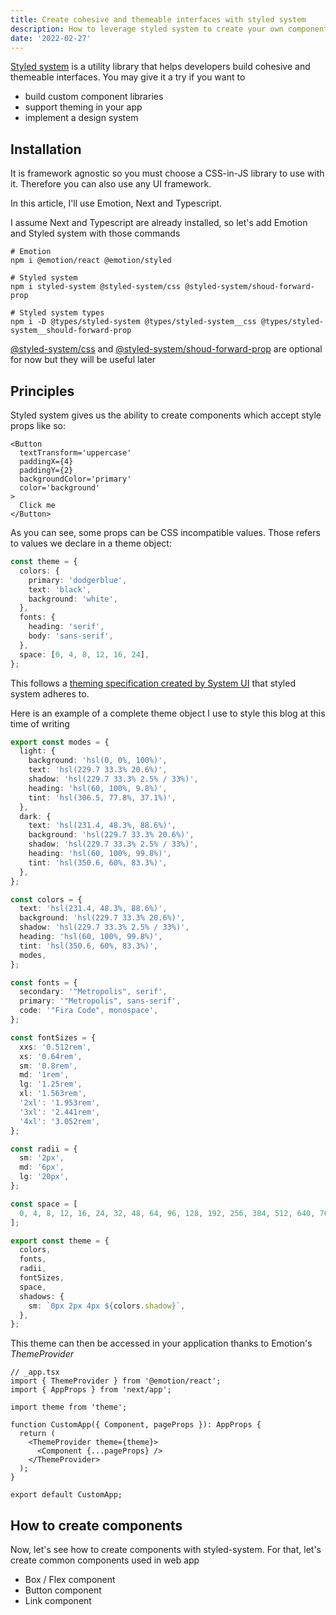 ```yaml
---
title: Create cohesive and themeable interfaces with styled system
description: How to leverage styled system to create your own component library and design system
date: '2022-02-27'
---
```


[Styled system](https://styled-system.com/) is a utility library that helps developers build cohesive and themeable interfaces. You may give it a try if you want to

- build custom component libraries
- support theming in your app
- implement a design system

## Installation

It is framework agnostic so you must choose a CSS-in-JS library to use with it. Therefore you can also use any UI framework.

In this article, I'll use Emotion, Next and Typescript.

I assume Next and Typescript are already installed, so let's add Emotion and Styled system with those commands

```shell
# Emotion
npm i @emotion/react @emotion/styled

# Styled system
npm i styled-system @styled-system/css @styled-system/shoud-forward-prop

# Styled system types
npm i -D @types/styled-system @types/styled-system__css @types/styled-system__should-forward-prop
```

[@styled-system/css](https://github.com/styled-system/styled-system/tree/master/packages/css) and [@styled-system/shoud-forward-prop](https://github.com/styled-system/styled-system/tree/master/packages/should-forward-prop) are optional for now but they will be useful later

## Principles

Styled system gives us the ability to create components which accept style props like so:

```tsx
<Button
  textTransform='uppercase'
  paddingX={4}
  paddingY={2}
  backgroundColor='primary'
  color='background'
>
  Click me
</Button>
```

As you can see, some props can be CSS incompatible values. Those refers to values we declare in a theme object:

```ts
const theme = {
  colors: {
    primary: 'dodgerblue',
    text: 'black',
    background: 'white',
  },
  fonts: {
    heading: 'serif',
    body: 'sans-serif',
  },
  space: [0, 4, 8, 12, 16, 24],
};
```

This follows a [theming specification created by System UI](https://system-ui.com/theme/) that styled system adheres to.

Here is an example of a complete theme object I use to style this blog at this time of writing

```ts
export const modes = {
  light: {
    background: 'hsl(0, 0%, 100%)',
    text: 'hsl(229.7 33.3% 20.6%)',
    shadow: 'hsl(229.7 33.3% 2.5% / 33%)',
    heading: 'hsl(60, 100%, 9.8%)',
    tint: 'hsl(306.5, 77.8%, 37.1%)',
  },
  dark: {
    text: 'hsl(231.4, 48.3%, 88.6%)',
    background: 'hsl(229.7 33.3% 20.6%)',
    shadow: 'hsl(229.7 33.3% 2.5% / 33%)',
    heading: 'hsl(60, 100%, 99.8%)',
    tint: 'hsl(350.6, 60%, 83.3%)',
  },
};

const colors = {
  text: 'hsl(231.4, 48.3%, 88.6%)',
  background: 'hsl(229.7 33.3% 20.6%)',
  shadow: 'hsl(229.7 33.3% 2.5% / 33%)',
  heading: 'hsl(60, 100%, 99.8%)',
  tint: 'hsl(350.6, 60%, 83.3%)',
  modes,
};

const fonts = {
  secondary: '"Metropolis", serif',
  primary: '"Metropolis", sans-serif',
  code: '"Fira Code", monospace',
};

const fontSizes = {
  xxs: '0.512rem',
  xs: '0.64rem',
  sm: '0.8rem',
  md: '1rem',
  lg: '1.25rem',
  xl: '1.563rem',
  '2xl': '1.953rem',
  '3xl': '2.441rem',
  '4xl': '3.052rem',
};

const radii = {
  sm: '2px',
  md: '6px',
  lg: '20px',
};

const space = [
  0, 4, 8, 12, 16, 24, 32, 48, 64, 96, 128, 192, 256, 384, 512, 640, 768,
];

export const theme = {
  colors,
  fonts,
  radii,
  fontSizes,
  space,
  shadows: {
    sm: `0px 2px 4px ${colors.shadow}`,
  },
};
```

This theme can then be accessed in your application thanks to Emotion's _ThemeProvider_

```tsx
// _app.tsx
import { ThemeProvider } from '@emotion/react';
import { AppProps } from 'next/app';

import theme from 'theme';

function CustomApp({ Component, pageProps }): AppProps {
  return (
    <ThemeProvider theme={theme}>
      <Component {...pageProps} />
    </ThemeProvider>
  );
}

export default CustomApp;
```

## How to create components

Now, let's see how to create components with styled-system. For that, let's create common components used in web app

- Box / Flex component
- Button component
- Link component
